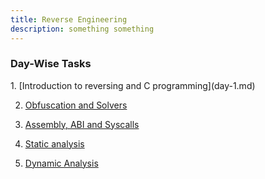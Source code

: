 ```yaml
---
title: Reverse Engineering
description: something something
---
```


### Day-Wise Tasks


<Steps>
1.  [Introduction to reversing and C programming](day-1.md)

2.  [Obfuscation and Solvers](day-2.md)

3.  [Assembly, ABI and Syscalls](day-3.md)

4.  [Static analysis](day-4.md)

5.  [Dynamic Analysis](day-5.md)
</Steps>